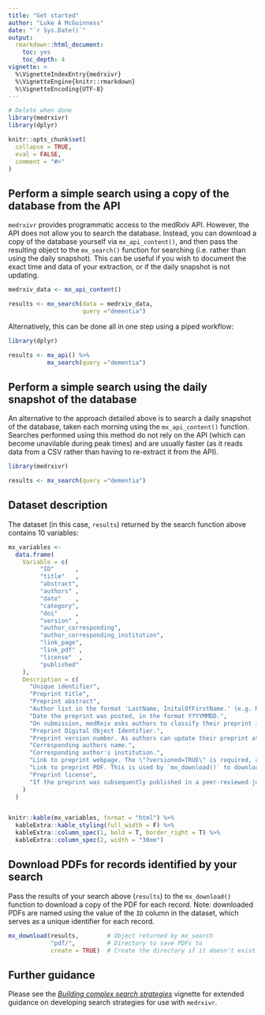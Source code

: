```yaml
---
title: "Get started"
author: "Luke A McGuinness"
date: "`r Sys.Date()`"
output:
  rmarkdown::html_document:
    toc: yes
    toc_depth: 4
vignette: >
  %\VignetteIndexEntry{medrxivr}
  %\VignetteEngine{knitr::rmarkdown}
  %\VignetteEncoding{UTF-8}
---
```


```r
# Delete when done
library(medrxivr)
library(dplyr)

knitr::opts_chunk$set(
  collapse = TRUE,
  eval = FALSE,
  comment = "#>"
)

```

## Perform a simple search using a copy of the database from the API

`medrxivr` provides programmatic access to the medRxiv API. However, the API does not allow you to search the database. Instead, you can download a copy of the database yourself via `mx_api_content()`, and then pass the resulting object to the `mx_search()` function for searching (i.e. rather than using the daily snapshot). This can be useful if you wish to document the exact time and data of your extraction, or if the daily snapshot is not updating.

``` r

medrxiv_data <- mx_api_content()

results <- mx_search(data = medrxiv_data, 
                     query ="dementia")

```

Alternatively, this can be done all in one step using a piped workflow:

``` r
library(dplyr)

results <- mx_api() %>%
           mx_search(query ="dementia")

```

## Perform a simple search using the daily snapshot of the database

An alternative to the approach detailed above is to search a daily snapshot of the database, taken each morning using the `mx_api_content()` function. Searches performed using this method do not rely on the API (which can become unavilable during peak times) and are usually faster (as it reads data from a CSV rather than having to re-extract it from the API).

``` r
library(medrxivr)

results <- mx_search(query ="dementia")

```

## Dataset description

The dataset (in this case, `results`) returned by the search function above contains 10 variables: 

```r

mx_variables <-
  data.frame(
    Variable = c(
         "ID"      ,
         "title"   ,
         "abstract",
         "authors" ,
         "date"    ,
         "category",
         "doi"     ,
         "version" ,
         "author_corresponding",
         "author_corresponding_institution",
         "link_page",
         "link_pdf" ,
         "license"  ,
         "published"
    ),
    Description = c(
      "Unique identifier",
      "Preprint title",
      "Preprint abstract",
      "Author list in the format 'LastName, InitalOfFirstName.' (e.g. McGuinness, L.). Authors are seperated by a semi-colon.",
      "Date the preprint was posted, in the format YYYYMMDD.",
      "On submission, medRxiv asks authors to classify their preprint into one of a set number of subject categories.",
      "Preprint Digital Object Identifier.",
      "Preprint version number. As authors can update their preprint at any time, this indicates which version of a given preprint the record refers to.", 
      "Corresponding authors name.",
      "Corresponding author's institution.",
      "Link to preprint webpage. The \"?versioned=TRUE\" is required, as otherwise, the URL will resolve to the most recent version of the article (assuming there is >1 version available).",
      "Link to preprint PDF. This is used by `mx_download()` to download a copy of the PDF for that preprint.",
      "Preprint license",
      "If the preprint was subsequently published in a peer-reviewed journal, this variable contains the DOI of the published version."
    )
  )


knitr::kable(mx_variables, format = "html") %>%
  kableExtra::kable_styling(full_width = F) %>%
  kableExtra::column_spec(1, bold = T, border_right = T) %>%
  kableExtra::column_spec(2, width = "30em")
```

## Download PDFs for records identified by your search

Pass the results of your search above (`results`) to the `mx_download()` function to download a copy of the PDF for each record. Note: downloaded PDFs are named using the value of the `ID` column in the dataset, which serves as a unique identifier for each record.

```r

mx_download(results,        # Object returned by mx_search
            "pdf/",         # Directory to save PDFs to 
            create = TRUE)  # Create the directory if it doesn't exist

```


## Further guidance

Please see the *[Building complex search strategies](https://mcguinlu.github.io/medrxivr/articles/building-complex-search-strategies.html)* vignette for extended guidance on developing search strategies for use with `medrxivr`.
